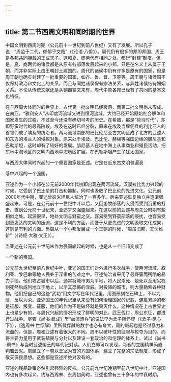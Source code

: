 ```yaml
---
---
---
```

title: 第二节西周文明和同时期的世界
---



中国文明到西周时期（公元前十一世纪到前八世纪）又有了发展。所以孔子说：“周监于二代，郁郁乎文哉”（《论语·八佾》）。周代仍有很多的邦即邦国，周王是各邦共同拥戴的王或天子。这和夏、商两代有相同之处，都行“封建”制度。但是，夏、商两代的诸侯都是从原有各部落发展起来的小邦，只是在名义上从属于王朝，而并非实际上由王朝封土建国的。周代的诸侯中仍有许多是原有的国家，但是周王朝也确实封建了一批重要的国家，如齐、鲁、晋、卫等等。周王朝与诸侯国不仅保持政治和文化上的关系，而且与同姓诸侯保有宗法关系，与异姓诸侯结有婚姻关系。不论从传统文献还是从铜器铭文来有，周代中原各邦已经有了共同的基本文化特征。

在与西周大体同时的世界上，古代第一批文明已经衰落，而第二批文明尚未形成。在南亚，“雅利安人”从印度河流域又进到恒河流域，大约已经开始原始社会解体和国家发生的过程，不过至今还没有确切可考的历史。在希腊，那是“荷马时代”，亦即野蛮时代的最高阶段。埃及在这时已经分裂，原来在埃及当雇佣兵的利比亚人的首领们成了埃及的统治者。两河流域南部的巴比伦尼亚古文明区成了北方的亚述人和东方的埃兰人的侵掠对象。原来处于埃及、巴比伦、赫梯等强国边缘的腓尼基和巴勒斯坦，这时却有了较好的发展。腓尼基人在地中海上从事商业和殖民活动，把东地中海地区的文明向西地中海地区扩展。在巴勒斯坦产生了犹太国家。

与西周大体同时兴起的一个重要国家是亚述。它是在近东古文明普遍衰

落中兴起的一个强国。

亚述作为一个小邦在公元前2000年代初即出现在两河流域。汉谟拉比势力兴起的时候，它受到了巴比伦的打击和抑制，同时也汲取了巴比伦的先进文化。公元前2000年代中期，亚述曾彼米坦尼人统治了一百多年。后来亚述恢复独立并逐渐强盛起来。可是，在公元前十一世纪中叶以后，又因游牧部落的入侵而受到沉重的打击。直到公元前十世纪末，亚述才又强盛起来。在这以前的亚述与周先公时期有些相似之处。起源很早，地处文明与野蛮之交。容易受到野蛮部落的侵扰，也容易受到更发达的文明的压迫，这是不利的方面。而便于从更先进的文明汲取文化成果，这则是有利的方面。当周从一个小邦发展成一个王朝的时候，“周虽旧邦，其命维新”（《诗经·大雅·文王》）。

当亚述在公元前十世纪末作为强国崛起的时候，也是从一个旧邦变成了

一个新的帝国。

公元前九世纪至前八世纪中叶，亚述的国王们对外进行多次战争，使两河流域、叙利亚、黎巴嫩等地人民处于深重的苦难之中。亚述统治者采用了最野蛮而残酷的暴力手段。他们攻占城市以后，通常将城市夷为平地，将人民杀死、烧死以至用尖桩刺死然后成列地立于地上，以示其恐怖的淫威。对投降的城市，则大量勒索各种财物。他们把自己的这些“武功”用文字写在年代记里，用图形刻在石碑上，不以为耻，反以为荣。亚述国王的年代记里从来没有如何治理国家的记载，连篇累牍的都是征服、叛变、征服，他们的作为不是破坏就是毁灭什么。这种情况在上古世界史上也是少有的，与周代兴起的情况形成了鲜明的对比。武王伐纣，周公东征，都进行过战争。尽管《尚书·武成》里“血流漂杵”的说法早为孟子所怀疑（《孟子·尽心下》），《逸周书·世俘解》里所载俘馘的数字也必有夸大，周的崛起也是经过暴力和流血的。但是，周和亚述有着很大的不同。周不以破坏性的征服与掠夺为目的，而将主要力量用于武装殖民与分封以及建设一套政治的和伦理的体系上。试以《尚书·周书》与当时亚述国王的年代记对读，人们立即可以发现，两者的立国精神简直判若云泥。周建立了一套以王室为首的方国体系，建立了完整的宗法制度，形成了敬天保民思想。这些都是亚述所绝对没有的。

亚述的残暴政策必然引起强烈的反抗。公元前九世纪晚期至前八世纪中叶，亚述国内也有多次起义。约与西周末、东周初同时，亚述也曾有三十多年的中衰时期。